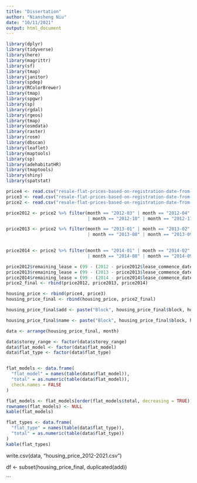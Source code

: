 ```yaml
---
title: "Dissertation"
author: "Niansheng Niu"
date: "10/11/2021"
output: html_document
---
```


```r
library(dplyr)
library(tidyverse)
library(here)
library(magrittr)
library(sf)
library(tmap)
library(janitor)
library(spdep)
library(RColorBrewer)
library(tmap)
library(spgwr)
library(sp)
library(rgdal)
library(rgeos)
library(tmap)
library(osmdata)
library(raster)
library(rosm)
library(dbscan)
library(leaflet)
library(maptools)
library(sp)
library(adehabitatHR)
library(tmaptools)
library(shiny)
library(spatstat)
```



```r
price4 <- read.csv("resale-flat-prices-based-on-registration-date-from-jan-2017-onwards.csv")
price3 <- read.csv("resale-flat-prices-based-on-registration-date-from-jan-2015-to-dec-2016.csv")
price2 <- read.csv("resale-flat-prices-based-on-registration-date-from-mar-2012-to-dec-2014.csv")
```

```r
price2012 <- price2 %>% filter(month == "2012-03" | month == "2012-04" | month == "2012-05" | month == "2012-06" | month == "2012-07" | month == "2012-08" | month == "2012-09" 
                               | month == "2012-10" | month == "2012-11" | month == "2012-12")

price2013 <- price2 %>% filter(month == "2013-01" | month == "2013-02" | month == "2013-03" | month == "2013-04" | month == "2013-05" | month == "2013-06" | month == "2013-07" 
                               | month == "2013-08" | month == "2013-09" | month == "2013-10" | month == "2013-11" | month == "2013-12")
                            

price2014 <- price2 %>% filter(month == "2014-01" | month == "2014-02" | month == "2014-03" | month == "2014-04" | month == "2014-05" | month == "2014-06" | month == "2014-07" 
                               | month == "2014-08" | month == "2014-09" | month == "2014-10" | month == "2014-11" | month == "2014-12")
```

```r
price2012$remaining_lease = (99 - (2012 - price2012$lease_commence_date))
price2013$remaining_lease = (99 - (2013 - price2013$lease_commence_date))
price2014$remaining_lease = (99 - (2014 - price2014$lease_commence_date))
price2_final <- rbind(price2012, price2013, price2014)

housing_price <- rbind(price4, price3)
housing_price_final <- rbind(housing_price, price2_final)

housing_price_final$add <- paste("Block", housing_price_final$block, housing_price_final$street_name, "Singapore")

housing_price_final$name <- paste("Block", housing_price_final$block, housing_price_final$street_name, "Singapore", housing_price_final$storey_range, housing_price_final$floor_area_sqm)

data <- arrange(housing_price_final, month)

```


```r
data$storey_range <- factor(data$storey_range)
data$flat_model <- factor(data$flat_model)
data$flat_type <- factor(data$flat_type)


flat_models <- data.frame(
  "flat_model" = names(table(data$flat_model)),
  "total" = as.numeric(table(data$flat_model)),
  check.names = FALSE
)

flat_models <- flat_models[order(flat_models$total, decreasing = TRUE), ]
rownames(flat_models) <- NULL
kable(flat_models)

```
```r
flat_types <- data.frame(
  "flat_type" = names(table(data$flat_type)),
  "total" = as.numeric(table(data$flat_type))
)
kable(flat_types)
```



write.csv(data, "housing_price_2012-2021.csv")


df <- subset(housing_price_final, duplicated(add))

```


